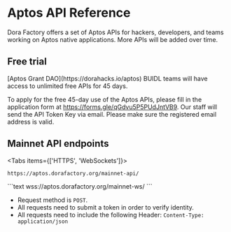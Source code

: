 
# Aptos API Reference

Dora Factory offers a set of Aptos APIs for hackers, developers, and teams working on Aptos native applications. More APIs will be added over time.

## Free trial

<Callout type="default">
[Aptos Grant DAO](https://dorahacks.io/aptos) BUIDL teams will have access to unlimited free APIs for 45 days.
</Callout>

To apply for the free 45-day use of the Aptos APIs, please fill in the application form at https://forms.gle/qGdvu5P5PUdJntVB9. Our staff will send the API Token Key via email. Please make sure the registered email address is valid.

## Mainnet API endpoints

<Tabs items={['HTTPS', 'WebSockets']}>
  <Tab>
  ```text
  https://aptos.dorafactory.org/mainnet-api/
  ```
  </Tab>
  <Tab>
  ```text
  wss://aptos.dorafactory.org/mainnet-ws/
  ```
  </Tab>
</Tabs>

* Request method is `POST`.
* All requests need to submit a token in order to verify identity.
* All requests need to include the following Header: `Content-Type: application/json`
